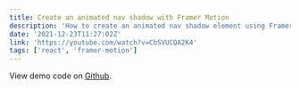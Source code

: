 ```yaml
---
title: Create an animated nav shadow with Framer Motion
description: 'How to create an animated nav shadow element using Framer Motion components.'
date: '2021-12-23T11:27:02Z'
link: 'https://youtube.com/watch?v=CbSVUCQA2K4'
tags: ['react', 'framer-motion']
---
```


<YoutubeEmbed id="CbSVUCQA2K4" />

View demo code on [Github](https://github.com/alexcarpenter/framer-motion-tutorials/tree/main/01-nav-shadow).